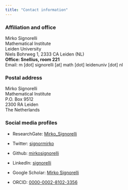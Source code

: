 ```yaml
---
title: "Contact information"
---
```


### Affiliation and office

Mirko Signorelli  
Mathematical Institute  
Leiden University  
Niels Bohrweg 1, 2333 CA Leiden (NL)  
**Office: Snellius, room 221**  
Email: m [dot] signorelli [at] math [dot] leidenuniv [dot] nl

### Postal address

Mirko Signorelli  
Mathematical Institute  
P.O. Box 9512  
2300 RA Leiden  
The Netherlands  

### Social media profiles

* ResearchGate: [Mirko_Signorelli](https://www.researchgate.net/profile/Mirko_Signorelli)

* Twitter: [signormirko](https://twitter.com/signormirko)

* Github: [mirkosignorelli](https://github.com/mirkosignorelli)

* LinkedIn: [signorelli](https://www.linkedin.com/in/signorelli)

* Google Scholar: [Mirko Signorelli](https://scholar.google.it/citations?user=ap5ZHWcAAAAJ&hl=it&oi=ao)

* ORCID: [0000-0002-8102-3356](http://orcid.org/0000-0002-8102-3356)